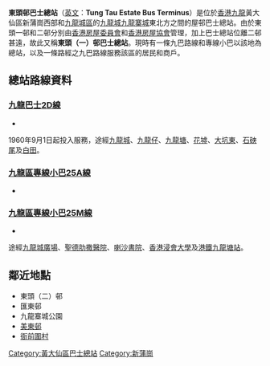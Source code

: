 {{Infobox HK Bus terminus
| image= TungTauEstateBusTerminus2017.jpg
| name= 東頭邨巴士總站 <br /> Tung Tau Estate Bus Terminus
| district=[[黃大仙區|黃大仙區]]
| area=新蒲崗/東頭
| street=[[東隆道|東隆道]]
| opendate=1965年
| terminate=[[九巴|九巴]] <br /> 2D線 <br /> [[香港小巴|專線小巴]] <br /> 25A 25M線
| feeder=無
| nearbystreets=[[樂善道|樂善道]]、[[東光道|東光道]]、[[東頭村道|東頭村道]]
| nearbysights=[[東頭邨|東頭（一）邨]]、[[東頭街市|東頭街市]]
| notes=
| alternative=東頭（一）邨巴士總站
| bgcolor=red
| fontcolor=white
}}

'''東頭邨巴士總站'''（[[英文|英文]]：'''Tung Tau Estate Bus Terminus'''）是位於[[香港|香港]][[九龍|九龍]]黃大仙區新蒲崗西部和[[九龍城區|九龍城區]]的[[九龍城|九龍城]][[九龍寨城|九龍寨城]]東北方之間的屋邨巴士總站。由於東頭一邨和二邨分別由[[香港房屋委員會|香港房屋委員會]]和[[香港房屋協會|香港房屋協會]]管理，加上巴士總站位離二邨甚遠，故此又稱'''東頭（一）邨巴士總站'''。現時有一條九巴路線和專線小巴以該地為總站，以及一條路經之九巴路線服務該區的居民和商戶。

==總站路線資料==
===[[九龍巴士2D線|九龍巴士2D線]]===
*{{HK Bus Route KLNT|2D|inline}}
1960年9月1日起投入服務，途經[[九龍城|九龍城]]、[[九龍仔|九龍仔]]、[[九龍塘|九龍塘]]、[[花墟|花墟]]、[[大坑東|大坑東]]、[[石硤尾|石硤尾]]及[[白田|白田]]。

===[[九龍區專線小巴25A線|九龍區專線小巴25A線]]===
*{{HK MiniBus Route KL Show:25A|format=inline}}

===[[九龍區專線小巴25M線|九龍區專線小巴25M線]]===
*{{HK MiniBus Route KL Show:25M|format=inline}}
途經[[九龍城廣場|九龍城廣場]]、[[聖德肋撒醫院|聖德肋撒醫院]]、[[喇沙書院|喇沙書院]]、[[香港浸會大學|香港浸會大學]]及[[港鐵|港鐵]][[九龍塘站_(香港)|九龍塘站]]。

==鄰近地點==
*東頭（二）邨
*匯東邨
*九龍寨城公園
*[[美東邨|美東邨]]
*[[衙前圍村|衙前圍村]]

{{香港黃大仙區巴士總站列表}}

[[Category:黃大仙區巴士總站|Category:黃大仙區巴士總站]]
[[Category:新蒲崗|Category:新蒲崗]]